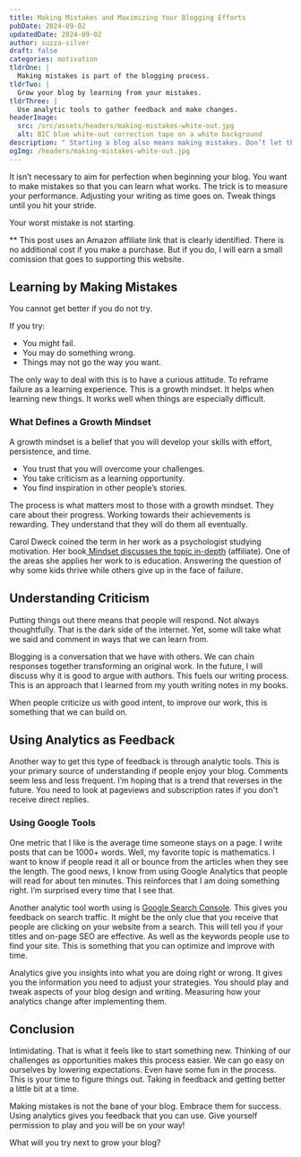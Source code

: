 ```yaml
---
title: Making Mistakes and Maximizing Your Blogging Efforts
pubDate: 2024-09-02
updatedDate: 2024-09-02
author: suzza-silver
draft: false
categories: motivation
tldrOne: |
  Making mistakes is part of the blogging process.
tldrTwo: |
  Grow your blog by learning from your mistakes.
tldrThree: |
  Use analytic tools to gather feedback and make changes.
headerImage:
  src: /src/assets/headers/making-mistakes-white-out.jpg
  alt: BIC blue white-out correction tape on a white background
description: " Starting a blog also means making mistakes. Don’t let that intimidate you into not beginning the journey. Learn to measure your efforts for maximum learning."
ogImg: /headers/making-mistakes-white-out.jpg
---
```


It isn’t necessary to aim for perfection when beginning your blog. You want to make mistakes so that you can learn what works. The trick is to measure your performance. Adjusting your writing as time goes on. Tweak things until you hit your stride.

Your worst mistake is not starting.

\*\* This post uses an Amazon affiliate link that is clearly identified. There is no additional cost if you make a purchase. But if you do, I will earn a small comission that goes to supporting this website.

## Learning by Making Mistakes

You cannot get better if you do not try.

If you try:

- You might fail.
- You may do something wrong.
- Things may not go the way you want.

The only way to deal with this is to have a curious attitude. To reframe failure as a learning experience. This is a growth mindset. It helps when learning new things. It works well when things are especially difficult.

### What Defines a Growth Mindset

A growth mindset is a belief that you will develop your skills with effort, persistence, and time.

- You trust that you will overcome your challenges.
- You take criticism as a learning opportunity.
- You find inspiration in other people’s stories.

The process is what matters most to those with a growth mindset. They care about their progress. Working towards their achievements is rewarding. They understand that they will do them all eventually.

Carol Dweck coined the term in her work as a psychologist studying motivation. Her book[ Mindset discusses the topic in-depth](https://amzn.to/4d4xpmx) (affiliate). One of the areas she applies her work to is education. Answering the question of why some kids thrive while others give up in the face of failure.

## Understanding Criticism

Putting things out there means that people will respond. Not always thoughtfully. That is the dark side of the internet. Yet, some will take what we said and comment in ways that we can learn from.

Blogging is a conversation that we have with others. We can chain responses together transforming an original work. In the future, I will discuss why it is good to argue with authors. This fuels our writing process. This is an approach that I learned from my youth writing notes in my books.

When people criticize us with good intent, to improve our work, this is something that we can build on.

## Using Analytics as Feedback

Another way to get this type of feedback is through analytic tools. This is your primary source of understanding if people enjoy your blog. Comments seem less and less frequent. I’m hoping that is a trend that reverses in the future. You need to look at pageviews and subscription rates if you don't receive direct replies.

### Using Google Tools

One metric that I like is the average time someone stays on a page. I write posts that can be 1000+ words. Well, my favorite topic is mathematics. I want to know if people read it all or bounce from the articles when they see the length. The good news, I know from using Google Analytics that people will read for about ten minutes. This reinforces that I am doing something right. I’m surprised every time that I see that.

Another analytic tool worth using is [Google Search Console](https://backlinko.com/google-search-console). This gives you feedback on search traffic. It might be the only clue that you receive that people are clicking on your website from a search. This will tell you if your titles and on-page SEO are effective. As well as the keywords people use to find your site. This is something that you can optimize and improve with time.

Analytics give you insights into what you are doing right or wrong. It gives you the information you need to adjust your strategies. You should play and tweak aspects of your blog design and writing. Measuring how your analytics change after implementing them.

## Conclusion

Intimidating. That is what it feels like to start something new. Thinking of our challenges as opportunities makes this process easier. We can go easy on ourselves by lowering expectations. Even have some fun in the process. This is your time to figure things out. Taking in feedback and getting better a little bit at a time.

Making mistakes is not the bane of your blog. Embrace them for success. Using analytics gives you feedback that you can use. Give yourself permission to play and you will be on your way!

What will you try next to grow your blog?

